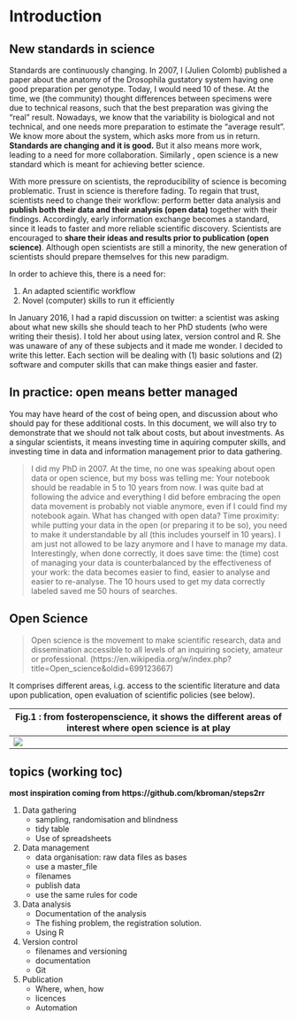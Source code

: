 # Introduction

## New standards in science

Standards are continuously changing. In 2007, I (Julien Colomb) published a paper about the anatomy of the Drosophila gustatory system having one good preparation per genotype. Today, I would need 10 of these. At the time, we (the community) thought differences between specimens were due to technical reasons, such that the best preparation was giving the "real" result. Nowadays, we know that the variability is biological and not technical, and one needs more preparation to estimate the "average result". We know more about the system, which asks more from us in return. **Standards are changing and it is good.** But it also means more work, leading to a need for more collaboration. Similarly , open science is a new standard which is meant for achieving better science. 

With more pressure on scientists, the reproducibility of science is becoming problematic. Trust in science is therefore fading. To regain that trust, scientists need to change their workflow: perform better data analysis and **publish both their data and their analysis (open data)** together with their findings. Accordingly, early information exchange becomes a standard, since it leads to faster and more reliable scientific discovery. Scientists are encouraged to **share their ideas and results prior to publication (open science)**. Although open scientists are still a minority, the new generation of scientists should prepare themselves for this new paradigm. 


In order to achieve this, there is a need for:

 1. An adapted scientific workflow
 2. Novel (computer) skills to run it efficiently

In January 2016, I had a rapid discussion on twitter: a scientist was asking about what new skills she should teach to her PhD students (who were writing their thesis). I told her about using latex, version control and R. She was unaware of any of these subjects and it made me wonder. I decided to write this letter. Each section will be dealing with (1) basic solutions and (2) software and computer skills that can make things easier and faster.

## In practice: open means better managed

You may have heard of the cost of being open, and discussion about who should pay for these additional costs. In this document, we will also try to demonstrate that we should not talk about costs, but about investments. As a singular scientists, it means investing time in aquiring computer skills, and investing time in data and information management prior to data gathering.

>I did my PhD in 2007. At the time, no one was speaking about open data or open science, but my boss was telling me: Your notebook should be readable in 5 to 10 years from now. I was quite bad at following the advice and everything I did before embracing the open data movement is probably not viable anymore, even if I could find my notebook again. What has changed with open data? Time proximity: while putting your data in the open (or preparing it to be so), you need to make it understandable by all (this includes yourself in 10 years). I am just not allowed to be lazy anymore and I have to manage my data. Interestingly, when done correctly, it does save time: the (time) cost of managing your data is counterbalanced by the effectiveness of your work: the data becomes easier to find, easier to analyse and easier to re-analyse. The 10 hours used to get my data correctly labeled saved me 50 hours of searches. 

## Open Science


> Open science is the movement to make scientific research, data and dissemination accessible to all levels of an inquiring society, amateur or professional. (https://en.wikipedia.org/w/index.php?title=Open_science&oldid=699123667)

It comprises different areas, i.g. access to the scientific literature and data upon publication, open evaluation of scientific policies (see below).

| Fig.1 : from fosteropenscience, it shows the different areas of interest where open science is at play	|
|---	|
|  ![](./Figures/openscience_scheme.png)	|



## topics (working toc)

**most inspiration coming from https://github.com/kbroman/steps2rr**

1. Data gathering
    - sampling, randomisation and blindness
    - tidy table
    - Use of spreadsheets
1. Data management
    - data organisation: raw data files as bases
    - use a master_file
    - filenames
    - publish data
    - use the same rules for code
2. Data analysis
    -  Documentation of the analysis
    -  The fishing problem, the registration solution.
    -  Using R
3. Version control  
    - filenames and versioning
    - documentation
    - Git
4. Publication
    - Where, when, how
    - licences
    - Automation
    
